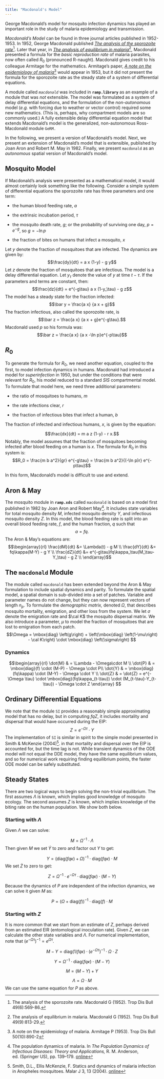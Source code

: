 ```yaml
---
title: "Macdonald's Model"
---
```


George Macdonald's model for mosquito infection dynamics has played an important role in the study of malaria epidemiology and transmission. 

*Macdonald's Model* can be found in three journal articles published in 1952-1953. In 1952, George Macdonald published [*The analysis of the sporozoite rate*](https://pubmed.ncbi.nlm.nih.gov/14958825/)^[The analysis of the sporozoite rate. Macdonald G (1952). Trop Dis Bull 49(6):569-86.].  Later that year, in  [*The analysis of equilibrium in malaria*](https://pubmed.ncbi.nlm.nih.gov/12995455/)^[The analysis of equilibrium in malaria. Macdonald G (1952). Trop Dis Bull 49(9):813-29.], Macdonald presented a formula for the *basic reproduction rate* of malaria parasites, now often called $R_0$ (pronounced R-naught). Macdonald gives credit to his colleague Armitage for the mathematics. Armitage's paper, [*A note on the epidemiology of malaria*](https://pubmed.ncbi.nlm.nih.gov/13113672/)^[A note on the epidemiology of malaria. Armitage P (1953). Trop Dis Bull 50(10):890-2] would appear in 1953, but it did not present the formula for the sporozoite rate as the steady state of a system of differential equations. 

A module called *`macdonald`* was included in **`ramp.library`** as an example of a module that was *not* extensible. The model was formulated as a system of delay differential equations, and the formulation of the *non-autonomous* model (*e.g.* with forcing due to weather or vector control) required some new mathematics. (This is, perhaps, why compartment models are so commonly used.)  A fully extensible delay differential equation model that extends Macdonald's model is the generalized, non-autonomous Ross-Macdonald module `GeRM.`

In the following, we present a version of Macdonald's model. Next, we present an extension of Macdonald's model that is extensible, published by Joan Aron and Robert M. May in 1982. Finally, we present `macdonald` as an *autonomous* spatial version of Macdonald's model.  

## Mosquito Model

If Macdonald's analysis were presented as a mathematical model, it would almost certainly look something like the following. Consider
a simple system of differential equations the sporozoite rate has three parameters and one term: 

+ the human blood feeding rate, $a$

+ the extrinsic incubation period, $\tau$  

+ the mosquito death rate, $g$; or the probability of surviving one day, $p=e^{-g}$, so $g=-\ln p$  

+ the fraction of bites on humans that infect a mosquito, $x$ 

Let $y$ denote the fraction of mosquitoes that are infected. The dynamics are given by:
$$\frac{dy}{dt} = a x (1-y) - g y$$ 
Let $z$ denote the fraction of mosquitoes that are infectious. The model is a delay differential equation. Let $y_\tau$ denote the value of $y$ at time $t-\tau.$ If the parameters and terms are constant, then:  
$$\frac{dz}{dt} = e^{-g\tau} a x (1-y_\tau) - g z$$ 
The model has a steady state for the fraction infected: 
$$\bar y = \frac{a x} {a x + g}$$ 
The fraction infectious, also called the sporozoite rate, is 
$$\bar z = \frac{a x} {a x + g}e^{-g\tau}.$$ 
Macdonald used $p$ so his formula was: 
$$\bar z = \frac{a x} {a x -\ln p}e^{-p\tau}$$ 

## $R_0$  

To generate the formula for $R_0,$ we need another equation, coupled to the first, to model infection dynamics in humans. Macdonald had introduced a model for *superinfection* in 1950, but under the conditions that were relevant for $R_0,$ his model reduced to a standard *SIS* compartmental model. To formulate that model here, we need three additional parameters: 

+ the ratio of mosquitoes to humans, $m$ 

+ the rate infections clear, $r$ 

+ the fraction of infectious bites that infect a human, $b$ 

The fraction of infected and infectious humans, $x,$ is given by the equation: 

$$\frac{dx}{dt} = m a z (1-y) - r x.$$
Notably, the model assumes that the fraction of mosquitoes becoming infected after blood feeding on a human is $x.$ The formula for $R_0$ in this system is:
$$R_0 = \frac{m b a^2}{gr} e^{-g\tau} = \frac{m b a^2}{(-\ln p)r} e^{-p\tau}$$ 

In this form, Macdonald's model is difficult to use and extend. 

## Aron & May  

The mosquito module in **`ramp.xds`** called `macdonald` is based on a model first published in 1982 by Joan Aron and Robert May^[The population dynamics of malaria. In *The Population Dynamics of Infectious Diseases: Theory and Applications,* R. M. Anderson, ed. (Springer US), pp. 139–179. [online](https://link.springer.com/chapter/10.1007/978-1-4899-2901-3_5){target="_blank"}]. It includes state variables for total mosquito density $M$, infected mosquito density $Y$, and infectious mosquito density $Z$. In this model, the blood feeding rate is split into an overall blood feeding rate, $f$, and the human fraction, $q$ such that $$a=fq.$$ The Aron & May's equations are: 
$$\begin{array}{rl} 
\frac{dM}{dt} &= \Lambda(t) - g M \\
\frac{dY}{dt} &= fq\kappa(M-Y) - g Y \\
\frac{dZ}{dt} &= e^{-g\tau}fq\kappa_\tau(M_\tau-Y_\tau) - g Z \\
\end{array}$$

## The `macdonald` Module

The module called `macdonald` has been extended beyond the Aron & May formulation to include spatial dynamics and parity. To formulate the spatial model, a spatial domain is sub-divided into a set of patches. Variable and parameter names do not change, but they can now represent vectors of length $n_p.$ To formulate the *demographic matrix,* denoted $\Omega,$ that describes mosquito mortality, emigration, and other loss from the system. We let $\sigma$ denote the emigration rate and $\cal K$ the mosquito dispersal matrix. We also introduce a parameter, $\mu$ to model the fraction of mosquitoes that are lost to emigration from each patch. 
$$\Omega = \mbox{diag} \left(g\right) + \left(\mbox{diag} \left(1-\mu\right)  - \cal K\right) \cdot \mbox{diag} \left(\sigma\right) 
$$

### Dynamics

$$\begin{array}{rl}
\dot{M} & = \Lambda - \Omega\cdot M  \\
\dot{P} & = \mbox{diag}(f) \cdot (M-P) -  \Omega \cdot P\\ 
\dot{Y} & = \mbox{diag}(fq\kappa) \cdot (M-Y) - \Omega \cdot Y \\
\dot{Z} & = 
\dot{Z} = e^{-\Omega \tau} \cdot \mbox{diag}(fq\kappa_{t-\tau}) \cdot (M_{t-\tau}-Y_{t-\tau}) - \Omega \cdot Z
\end{array}
$$

## Ordinary Differential Equations

We note that the module `SI` provides a reasonably simple approximating model that has no delay, but in computing $fqZ,$ it includes mortality and dispersal that would have occurred during the EIP: 
$$
Z = e^{-\Omega \tau} \cdot Y 
$$
The implementation of `SI` is similar in spirit to the simple model presented in  Smith & McKenzie (2004)^[Smith, D.L., Ellis McKenzie, F. Statics and dynamics of malaria infection in Anopheles mosquitoes. Malar J 3, 13 (2004). [online](https://doi.org/10.1186/1475-2875-3-13){target="_blank"}]. in that mortality and dispersal over the EIP is accounted for, but the time lag is not. While
transient dynamics of the ODE model will not equal the DDE model, they have the same
equilibrium values, and so for numerical work requiring finding equilibrium points, the faster
ODE model can be safely substituted.


## Steady States

There are two logical ways to begin solving the non-trivial equilibrium. The first
assumes $\Lambda$ is known, which implies good knowledge of mosquito ecology. The
second assumes $Z$ is known, which implies knowledge of the biting rate on the
human population. We show both below.

### Starting with $\Lambda$

Given $\Lambda$ we can solve:

$$
M = \Omega^{-1} \cdot \Lambda
$$
Then given $M$ we set $\dot{Y}$ to zero and factor out $Y$ to get:

$$
Y = (\mbox{diag}(fq\kappa) + \Omega)^{-1} \cdot \mbox{diag}(fq\kappa) \cdot M
$$
We set $\dot{Z}$ to zero to get:

$$
Z = \Omega^{-1} \cdot e^{-\Omega \tau} \cdot \mbox{diag}(fq\kappa) \cdot (M-Y)
$$

Because the dynamics of $P$ are independent of the infection dynamics, we can solve it given $M$ as:

$$
P = (\Omega + \mbox{diag}(f))^{-1} \cdot \mbox{diag}(f) \cdot M
$$

### Starting with $Z$

It is more common that we start from an estimate of $Z$, perhaps derived from an estimated EIR (entomological inoculation rate). Given $Z$, we can calculate the other state variables and $\Lambda$. For numerical implementation, note that $(e^{-\Omega\tau})^{-1} = e^{\Omega\tau}$.

$$
M-Y = \mbox{diag}(1/fq\kappa) \cdot (e^{-\Omega\tau})^{-1} \cdot \Omega \cdot Z
$$

$$
Y = \Omega^{-1} \cdot \mbox{diag}(fq\kappa) \cdot (M-Y)
$$

$$
M = (M - Y) + Y
$$

$$
\Lambda = \Omega \cdot M
$$
We can use the same equation for $P$ as above.
